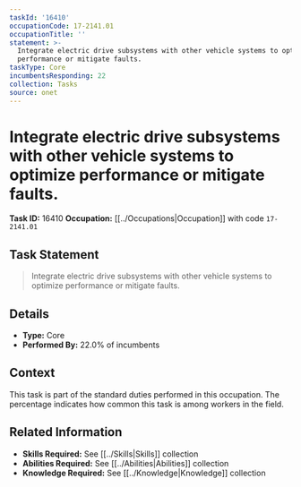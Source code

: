 ```yaml
---
taskId: '16410'
occupationCode: 17-2141.01
occupationTitle: ''
statement: >-
  Integrate electric drive subsystems with other vehicle systems to optimize
  performance or mitigate faults.
taskType: Core
incumbentsResponding: 22
collection: Tasks
source: onet
---
```

# Integrate electric drive subsystems with other vehicle systems to optimize performance or mitigate faults.

**Task ID:** 16410
**Occupation:** [[../Occupations|Occupation]] with code `17-2141.01`

## Task Statement

> Integrate electric drive subsystems with other vehicle systems to optimize performance or mitigate faults.

## Details

- **Type:** Core
- **Performed By:** 22.0% of incumbents

## Context

This task is part of the standard duties performed in this occupation. The percentage indicates how common this task is among workers in the field.

## Related Information

- **Skills Required:** See [[../Skills|Skills]] collection
- **Abilities Required:** See [[../Abilities|Abilities]] collection
- **Knowledge Required:** See [[../Knowledge|Knowledge]] collection

